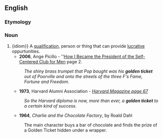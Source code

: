 ==English==

===Etymology===
{{rfe}}
===Noun===
{{en-noun|sg=[[golden]] [[ticket]]}}

# {idiom}} A [[qualification]], person or thing that can provide [[lucrative]] oppurtunities.
#*'''2006''', Ange Picillo - ''[http://books.google.com/books?id=jWYyVlzTHqoC How I Became the President of the Self-Centered Club for Men] page 2.
#:''The  shiny brass trumpet that Pop bought was his '''golden ticket''' out of Poorville and onto the streets of the three F's Fame, Fortune and Freedom.''
#*'''1973''', Harvard Alumni Association - ''[http://books.google.com/books?id=jQYuAAAAMAAJ&q=%22golden+ticket+to%22+date:1900-1995&dq=%22golden+ticket+to%22+date:1900-1995&lr=&pgis=1 Harvard Magazine page 67]''
#:''So the Harvard diploma is now, more than ever, a '''golden ticket''' to a certain kind of success.''
#*'''1964''', ''Charlie and the Chocolate Factory'', by Roald Dahl 
#:The main character buys a bar of chocolate and finds the prize of a Golden Ticket hidden under a wrapper.